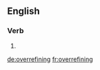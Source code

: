 ==English==

===Verb===
{{head|en}}

# {{present participle of|overrefine}}

[[de:overrefining]]
[[fr:overrefining]]